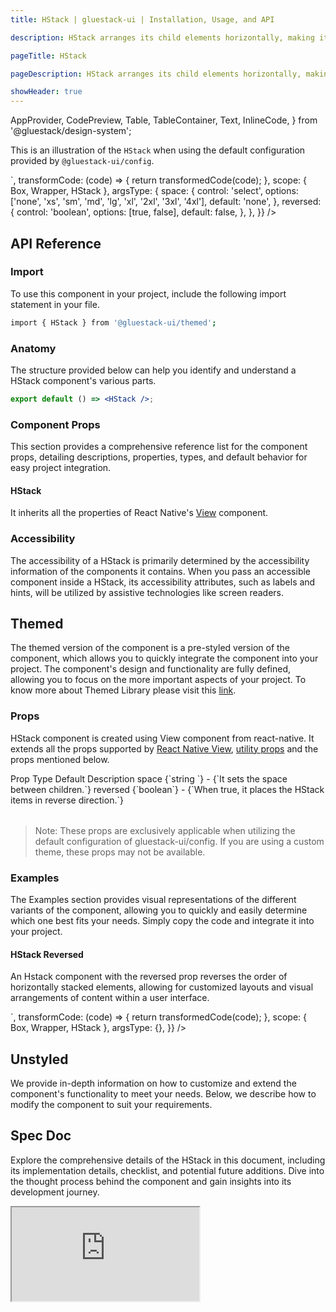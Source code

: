 ```yaml
---
title: HStack | gluestack-ui | Installation, Usage, and API

description: HStack arranges its child elements horizontally, making it a suitable layout component for creating a row of items. It is worth noting that Row is just an alternative name for HStack.

pageTitle: HStack

pageDescription: HStack arranges its child elements horizontally, making it a suitable layout component for creating a row of items. It is worth noting that Row is just an alternative name for HStack.

showHeader: true
---
```



<Meta title="components/Layout/HStack" />

  AppProvider,
  CodePreview,
  Table,
  TableContainer,
  Text,
  InlineCode,
} from '@gluestack/design-system';


This is an illustration of the `HStack` when using the default configuration provided by `@gluestack-ui/config`.

<AppProvider>
  <CodePreview
    showComponentRenderer={true}
    showArgsController={true}
    metaData={{
      code: `
        <HStack {...props}>
          <Box w='$20' h='$20' bg='$blue300' />
          <Box w='$20' h='$20' bg='$blue400' />
          <Box w='$20' h='$20' bg='$blue500' />
        </HStack>
      `,
      transformCode: (code) => {
        return transformedCode(code);
      },
      scope: { Box, Wrapper, HStack },
      argsType: {
        space: {
          control: 'select',
          options: ['none', 'xs', 'sm', 'md', 'lg', 'xl', '2xl', '3xl', '4xl'],
          default: 'none',
        },
        reversed: {
          control: 'boolean',
          options: [true, false],
          default: false,
        },
      },
    }}
  />
</AppProvider>

<br />

## API Reference

### Import

To use this component in your project, include the following import statement in your file.

```bash
import { HStack } from '@gluestack-ui/themed';
```

### Anatomy

The structure provided below can help you identify and understand a HStack component's various parts.

```jsx
export default () => <HStack />;
```

### Component Props

This section provides a comprehensive reference list for the component props, detailing descriptions, properties, types, and default behavior for easy project integration.

#### HStack

It inherits all the properties of React Native's [View](https://reactnative.dev/docs/view) component.

### Accessibility

The accessibility of a HStack is primarily determined by the accessibility information of the components it contains. When you pass an accessible component inside a HStack, its accessibility attributes, such as labels and hints, will be utilized by assistive technologies like screen readers.

## Themed

The themed version of the component is a pre-styled version of the component, which allows you to quickly integrate the component into your project. The component's design and functionality are fully defined, allowing you to focus on the more important aspects of your project. To know more about Themed Library please visit this [link](https://gluestack.io/ui/docs/core-concepts/themed-library).

### Props

HStack component is created using View component from react-native. It extends all the props supported by [React Native View](https://reactnative.dev/docs/view#props), [utility props](https://ui.gluestack.io/docs/styling/utility-and-sx-props) and the props mentioned below.

<AppProvider>
  <TableContainer>
    <Table>
      <Table.THead>
        <Table.TR>
          <Table.TH>
            <Table.TText>Prop</Table.TText>
          </Table.TH>
          <Table.TH>
            <Table.TText>Type</Table.TText>
          </Table.TH>
          <Table.TH>
            <Table.TText>Default</Table.TText>
          </Table.TH>
          <Table.TH>
            <Table.TText>Description</Table.TText>
          </Table.TH>
        </Table.TR>
      </Table.THead>
      <Table.TBody>
        <Table.TR>
          <Table.TD>
            <Table.TText>
              <InlineCode>space</InlineCode>
            </Table.TText>
          </Table.TD>
          <Table.TD>
            <Table.TText>{`string `}</Table.TText>
          </Table.TD>
          <Table.TD>
            <Table.TText>-</Table.TText>
          </Table.TD>
          <Table.TD>
            <Table.TText>{`It sets the space between children.`}</Table.TText>
          </Table.TD>
        </Table.TR>
        <Table.TR>
          <Table.TD>
            <Table.TText>
              <InlineCode>reversed</InlineCode>
            </Table.TText>
          </Table.TD>
          <Table.TD>
            <Table.TText>{`boolean`}</Table.TText>
          </Table.TD>
          <Table.TD>
            <Table.TText>-</Table.TText>
          </Table.TD>
          <Table.TD>
            <Table.TText>{`When true, it places the HStack items in reverse direction.`}</Table.TText>
          </Table.TD>
        </Table.TR>
      </Table.TBody>
    </Table>
  </TableContainer>
</AppProvider>

> Note: These props are exclusively applicable when utilizing the default configuration of gluestack-ui/config. If you are using a custom theme, these props may not be available.

### Examples

The Examples section provides visual representations of the different variants of the component, allowing you to quickly and easily determine which one best fits your needs. Simply copy the code and integrate it into your project.

#### HStack Reversed

An Hstack component with the reversed prop reverses the order of horizontally stacked elements, allowing for customized layouts and visual arrangements of content within a user interface.

<AppProvider>
  <CodePreview
    showComponentRenderer={true}
    showArgsController={false}
    metaData={{
      code: `
        <HStack space="md" reversed>
          <Box w='$20' h='$20' bg='$blue300' />
          <Box w='$20' h='$20' bg='$blue400' />
          <Box w='$20' h='$20' bg='$blue500' />
        </HStack>
      `,
      transformCode: (code) => {
        return transformedCode(code);
      },
      scope: { Box, Wrapper, HStack },
      argsType: {},
    }}
  />
</AppProvider>

## Unstyled

We provide in-depth information on how to customize and extend the component's functionality to meet your needs. Below, we describe how to modify the component to suit your requirements.

<!--
### Customizing the HStack

We have a function called `createHStack` which can be used to create a custom HStack component. This function takes in a configuration object which contains the styled components that you want to use for the HStack. You can refer [gluestack.io/style](/style/docs/getting-started/styled) on how to use styled components.

#### Usage

Default styling of the component can be found in the `components/hstack` file. For reference, you can view the [source code](https://github.com/gluestack/gluestack-ui/blob/main/packages/themed/src/components/HStack) of the styled `HStack` component.

```jsx
// import the styles
import { Root, Spacer } from '../components/core/hstack/styled-components';

// import the createHStack function
import { createHStack } from '@gluestack-ui/hstack';

// Understanding the API
const HStack = createHStack({
  Root,
  Spacer,
});

// Using the HStack component
export default () => <HStack />;
```
-->

## Spec Doc

Explore the comprehensive details of the HStack in this document, including its implementation details, checklist, and potential future additions. Dive into the thought process behind the component and gain insights into its development journey.

<iframe
  style={{
    borderRadius: '8px',
    border: ' 1px solid rgba(0, 0, 0, 0.1)',
    aspectRatio: 736 / 585,
  }}
  src="https://www.figma.com/embed?embed_host=share&url=https%3A%2F%2Fwww.figma.com%2Fproto%2FNcXOxqKbdnGsLQNex3H76u%2F%25C2%25A0%25F0%259F%2593%259Agluestack-UI-handbook%3Fpage-id%3D281%253A13034%26type%3Ddesign%26node-id%3D281-13035%26viewport%3D530%252C248%252C0.07%26scaling%3Dscale-down%26starting-point-node-id%3D281%253A13035"
  allowFullScreen
/>
